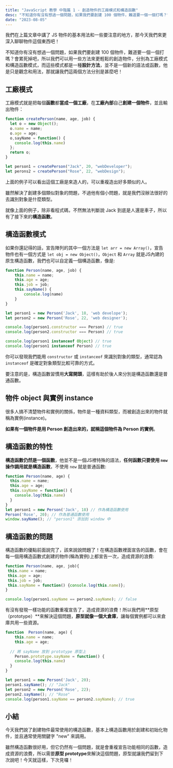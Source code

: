 ```yaml
---
title: "JavaScript 教學 中階篇 1 - 創造物件的工廠模式和構造函數"
desc: "不知道你有沒有想過一個問題，如果我們要創建 100 個物件，難道要一個一個打嗎？會累死掉吧，所以我們可以用一些方法來更輕鬆的創造物件，分別為工廠模式和構造函數模式，而這些模式都是一種設計方法，並不是一個新的語法或函數，他是只是觀念和用法，那就讓我們這兩個方法分別是甚麼吧！"
date: "2023-08-05"
---
```


我們在上篇文章中講了 JS 物件的基本用法和一些要注意的地方，那今天我們來更深入聊聊物件這個東西吧！
 
不知道你有沒有想過一個問題，如果我們要創建 100 個物件，難道要一個一個打嗎？會累死掉吧，所以我們可以用一些方法來更輕鬆的創造物件，分別為工廠模式和構造函數模式，而這些模式都是一種**設計方法**，並不是一個新的語法或函數，他是只是觀念和用法，那就讓我們這兩個方法分別是甚麼吧！

## 工廠模式
工廠模式就是把每個**函數**都**當成一個工廠**，在**工廠內部**自己**創建一個物件**，並且輸出物件：

```javascript
function createPerson(name, age, job) {
  let o = new Object();
  o.name = name;
  o.age = age;
  o,sayName = function() {
    console.log(this.name)
  };
  return o;
}

let person1 = createPerson("Jack", 20, "webDeveloper");
let perons2 = createPerson("Rose", 22, "webDesign");
```

上面的例子可以看出這個工廠是來造人的，可以重複造出好多類似的人。

雖然解決了創建多個類似對象的問題，不過他有個小問題，就是我們沒辦法很好的去識別對象是什麼類型。

就像上面的例子，除非看程式碼，不然無法判斷說 Jack 到底是人還是車子，所以有了接下來的**構造函數**。

## 構造函數模式
如果你還記得的話，宣告陣列的其中一個方法是 `let arr = new Array()`，宣告物件也有一個方式是 `let obj = new Object()`，`Object` 和 `Array` 就是JS內建的原生構造函數，我們也可以自定義一個構造函數，像是:

```js
function Person(name, age, job) {
	this.name = name;
	this.age = age;
	this.job = job;
	this.sayName() {
		console.log(name)	
	}
}

let person1 = new Person('Jack', 18, 'web develope');
let person2 = new Person('Rose', 22, 'web designer');

console.log(person1.constructor === Person) // true
console.log(person2.constructor === Person) // true

console.log(person1 instanceof Object) // true
console.log(person1 instanceof Person) // true
```
你可以發現我們能用 `constructor` 或 `instanceof` 來識別對象的類型，通常認為 `instanceof` 是確定對象類型比較可靠的方式。

要注意的是，構造函數習慣用**大寫開頭**，這樣有助於後人來分別是構造函數還是普通函數。

## 物件 object 與實例 instance

很多人搞不清楚物件和實例的關係，物件是一種資料類型，而被創造出來的物件就稱為實例(instance)。

**如果有一個物件是用 Person 創造出來的，就稱這個物件為 Person 的實例**。

## 構造函數的特性

**構造函數仍然是一個函數**，他並不是一個JS裡特殊的語法，**任何函數只要使用 `new` 操作調用就是構造函數**，不使用 `new` 就是普通函數:

```js
function Person(name, age) {
  this.name = name;
  this.age = age;
  this.sayName = function() {
    console.log(this.name)
  }
}
let person1 = new Person('Jack', 18) // 作為構造函數使用
Person('Rose', 20); // 作為普通函數使用
window.sayName(); // "person1" 添加到 window 中

```
## 構造函數的問題

構造函數的優點前面說完了，該來說說問題了！在構造函數裡面宣告的函數，會在每一個用構造函數式創建的物件(稱為實例)上都宣告一次，造成資源的浪費:

```js
function Person(name, age, job){ 
 this.name = name; 
 this.age = age; 
 this.job = job; 
 this.sayName = function() {console.log(this.name)}; 
}

console.log(person1.sayName == person2.sayName); // false
```
有沒有發現一樣功能的函數重複宣告了，造成資源的浪費！所以我們用**原型（prototype）**來解決這個問題，**原型就像一個大倉庫**，讓每個實例都可以來倉庫共用一些資源。

```js
function  Person(name, age) {
	this.name = name;
	this.age = age;
  
  // 將 sayName 放到 prototype 原型上
	Person.prototype.sayName = function() {
    console.log(this.name)
  }
}

let person1 = new Person('Jack', 20); 
person1.sayName(); // "Jack" 
let person2 = new Person('Rose', 22); 
person2.sayName(); // "Rose" 
console.log(person1.sayName == person2.sayName); // true
```

## 小結
今天我們說了創建物件最常使用的構造函數，基本上構造函數用於創建和初始化物件，並且通常使用關鍵字 "new" 來調用。

雖然構造函數很好用，但它仍然有一個問題，就是會重複宣告功能相同的函數，造成資源的浪費，所以需要**原型 prototype**來解決這個問題，原型就讓我們留到下次說吧！今天就這樣，下次見囉！